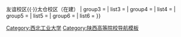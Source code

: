{{Navbox
| name   = 西北工业大学
| title  = [[西北工业大学|{{color|white|西北工业大学}}]]
| titlestyle = background:#004DFF 
| groupstyle = background:silver
| bodyclass = hlist
| group1 = 历史
| list1  = {{Navbox subgroup
| group1 = 西北工学院
| list1  = [[国立北洋工学院]]、[[国立北平大学]]工学院、[[国立东北大学]]工学院、私立[[焦作工学院]]{{to}}[[国立西北工学院]]{{to}}[[西北工学院]]
| group2 = 西安航空学院
| list2  = 交通大学、浙江大学、南京大学的航空工程系{{to}}华东航空学院{{to}}[[西北工业大学#历史|西安航空学院]]
| group3 = 合并
| list3  = [[西北工业大学#历史|西安航空学院]] + [[西北工学院]]{{to}}西北工业大学（1970年[[中国人民解放军军事工程学院]]航空工程系整体并入）
}}
| group2 = 校区
| list2  = 长安校区（主校区）{{·}}友谊校区{{·}}太仓校区（在建）
| group3 = 
| list3  = 
| group4 = 
| list4  = 
| group5 = 
| list5  = 
| group6 = 
| list6  = 
}}<noinclude>
{{collapsible option}}
[[Category:西北工业大学]]
[[Category:陕西高等院校导航模板]]
</noinclude>